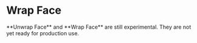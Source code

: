 
<Reference shortcut="" command="Wrap Face" button="" />

# Wrap Face

<Callout type="warning" emoji="⚠️">
    **Unwrap Face** and **Wrap Face** are still experimental. They are not yet ready for production use.
</Callout>


